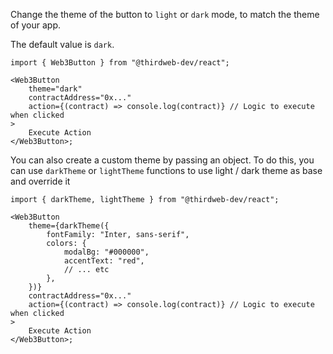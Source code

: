 Change the theme of the button to `light` or `dark` mode, to match the theme of your app.

The default value is `dark`.

```tsx
import { Web3Button } from "@thirdweb-dev/react";

<Web3Button
	theme="dark"
	contractAddress="0x..."
	action={(contract) => console.log(contract)} // Logic to execute when clicked
>
	Execute Action
</Web3Button>;
```

You can also create a custom theme by passing an object. To do this, you can use `darkTheme`
or `lightTheme` functions to use light / dark theme as base and override it

```tsx
import { darkTheme, lightTheme } from "@thirdweb-dev/react";

<Web3Button
	theme={darkTheme({
		fontFamily: "Inter, sans-serif",
		colors: {
			modalBg: "#000000",
			accentText: "red",
			// ... etc
		},
	})}
	contractAddress="0x..."
	action={(contract) => console.log(contract)} // Logic to execute when clicked
>
	Execute Action
</Web3Button>;
```
